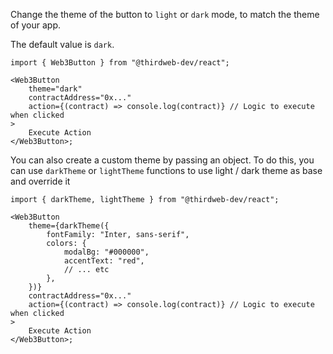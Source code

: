 Change the theme of the button to `light` or `dark` mode, to match the theme of your app.

The default value is `dark`.

```tsx
import { Web3Button } from "@thirdweb-dev/react";

<Web3Button
	theme="dark"
	contractAddress="0x..."
	action={(contract) => console.log(contract)} // Logic to execute when clicked
>
	Execute Action
</Web3Button>;
```

You can also create a custom theme by passing an object. To do this, you can use `darkTheme`
or `lightTheme` functions to use light / dark theme as base and override it

```tsx
import { darkTheme, lightTheme } from "@thirdweb-dev/react";

<Web3Button
	theme={darkTheme({
		fontFamily: "Inter, sans-serif",
		colors: {
			modalBg: "#000000",
			accentText: "red",
			// ... etc
		},
	})}
	contractAddress="0x..."
	action={(contract) => console.log(contract)} // Logic to execute when clicked
>
	Execute Action
</Web3Button>;
```
